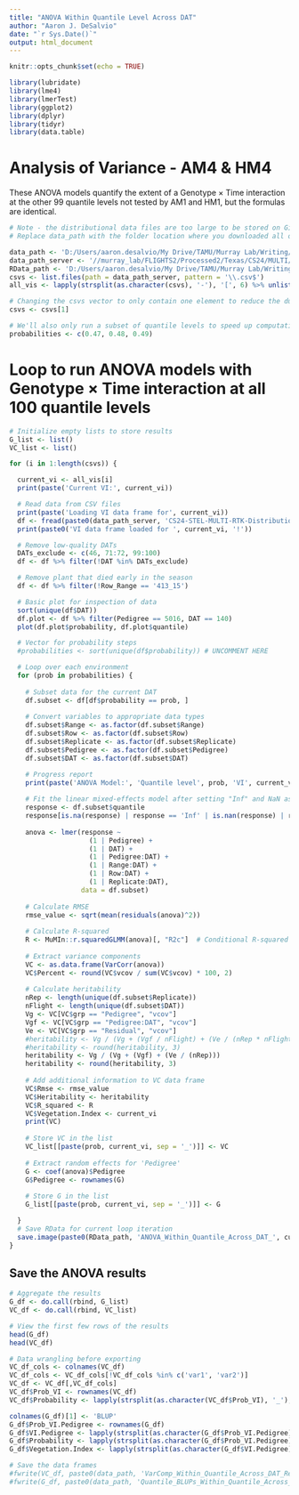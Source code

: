 ---
title: "ANOVA Within Quantile Level Across DAT"
author: "Aaron J. DeSalvio"
date: "`r Sys.Date()`"
output: html_document
---

```{r setup, include=FALSE}
knitr::opts_chunk$set(echo = TRUE)
```

```{r Libraries, message=FALSE, warning=FALSE}
library(lubridate)
library(lme4)
library(lmerTest)
library(ggplot2)
library(dplyr)
library(tidyr)
library(data.table)
```

# Analysis of Variance - AM4 & HM4

These ANOVA models quantify the extent of a Genotype × Time interaction at the other 99 quantile levels not tested by AM1 and HM1, but the formulas are identical.

```{r Load distributional data}
# Note - the distributional data files are too large to be stored on GitHub. Once you download them, save them to their own directory and replace their path below for data_path_server.
# Replace data_path with the folder location where you downloaded all other data related to the repository.

data_path <- 'D:/Users/aaron.desalvio/My Drive/TAMU/Murray Lab/Writing/Manuscripts/2025_Distributional_Data/CS24_Cotton/0.0_Data/'
data_path_server <- '//murray_lab/FLIGHTS2/Processed2/Texas/CS24/MULTI/CS24-STEL/Data_Products/Individual_VIs/'
RData_path <- 'D:/Users/aaron.desalvio/My Drive/TAMU/Murray Lab/Writing/Manuscripts/2025_Distributional_Data/CS24_Cotton/0.0_Data/RData/'
csvs <- list.files(path = data_path_server, pattern = '\\.csv$')
all_vis <- lapply(strsplit(as.character(csvs), '-'), '[', 6) %>% unlist()

# Changing the csvs vector to only contain one element to reduce the duration of producing this RMarkdown file. If you'd like to run the entire loop with all VIs, comment out the next line
csvs <- csvs[1]

# We'll also only run a subset of quantile levels to speed up computation time. Comment out this line too if you'd like to run the entire loop, and also UNCOMMENT the line of code that's annotated with # UNCOMMENT HERE
probabilities <- c(0.47, 0.48, 0.49)
```

# Loop to run ANOVA models with Genotype × Time interaction at all 100 quantile levels

```{r ANOVA loop, message=FALSE, warning=FALSE}
# Initialize empty lists to store results
G_list <- list()
VC_list <- list()

for (i in 1:length(csvs)) {

  current_vi <- all_vis[i]
  print(paste('Current VI:', current_vi))

  # Read data from CSV files
  print(paste('Loading VI data frame for', current_vi))
  df <- fread(paste0(data_path_server, 'CS24-STEL-MULTI-RTK-Distributions-', current_vi, '-FieldCoords.csv')) %>% as.data.frame() %>% arrange(DAT)
  print(paste0('VI data frame loaded for ', current_vi, '!'))

  # Remove low-quality DATs
  DATs_exclude <- c(46, 71:72, 99:100)
  df <- df %>% filter(!DAT %in% DATs_exclude)

  # Remove plant that died early in the season
  df <- df %>% filter(!Row_Range == '413_15')

  # Basic plot for inspection of data
  sort(unique(df$DAT))
  df.plot <- df %>% filter(Pedigree == 5016, DAT == 140)
  plot(df.plot$probability, df.plot$quantile)

  # Vector for probability steps
  #probabilities <- sort(unique(df$probability)) # UNCOMMENT HERE

  # Loop over each environment
  for (prob in probabilities) {
  
    # Subset data for the current DAT
    df.subset <- df[df$probability == prob, ]
    
    # Convert variables to appropriate data types
    df.subset$Range <- as.factor(df.subset$Range)
    df.subset$Row <- as.factor(df.subset$Row)
    df.subset$Replicate <- as.factor(df.subset$Replicate)
    df.subset$Pedigree <- as.factor(df.subset$Pedigree)
    df.subset$DAT <- as.factor(df.subset$DAT)

    # Progress report
    print(paste('ANOVA Model:', 'Quantile level', prob, 'VI', current_vi))
      
    # Fit the linear mixed-effects model after setting "Inf" and NaN as NA
    response <- df.subset$quantile
    response[is.na(response) | response == 'Inf' | is.nan(response) | response == '-Inf'] <- NA
      
    anova <- lmer(response ~
                    (1 | Pedigree) +
                    (1 | DAT) +
                    (1 | Pedigree:DAT) +
                    (1 | Range:DAT) +
                    (1 | Row:DAT) +
                    (1 | Replicate:DAT),
                  data = df.subset)
    
    # Calculate RMSE
    rmse_value <- sqrt(mean(residuals(anova)^2))
    
    # Calculate R-squared
    R <- MuMIn::r.squaredGLMM(anova)[, "R2c"]  # Conditional R-squared
    
    # Extract variance components
    VC <- as.data.frame(VarCorr(anova))
    VC$Percent <- round(VC$vcov / sum(VC$vcov) * 100, 2)
    
    # Calculate heritability
    nRep <- length(unique(df.subset$Replicate))
    nFlight <- length(unique(df.subset$DAT))
    Vg <- VC[VC$grp == "Pedigree", "vcov"]
    Vgf <- VC[VC$grp == "Pedigree:DAT", "vcov"]
    Ve <- VC[VC$grp == "Residual", "vcov"]
    #heritability <- Vg / (Vg + (Vgf / nFlight) + (Ve / (nRep * nFlight)))
    #heritability <- round(heritability, 3)
    heritability <- Vg / (Vg + (Vgf) + (Ve / (nRep)))
    heritability <- round(heritability, 3)
      
    # Add additional information to VC data frame
    VC$Rmse <- rmse_value
    VC$Heritability <- heritability
    VC$R_squared <- R
    VC$Vegetation.Index <- current_vi
    print(VC)
      
    # Store VC in the list
    VC_list[[paste(prob, current_vi, sep = '_')]] <- VC
      
    # Extract random effects for 'Pedigree'
    G <- coef(anova)$Pedigree
    G$Pedigree <- rownames(G)
      
    # Store G in the list
    G_list[[paste(prob, current_vi, sep = '_')]] <- G

  }
  # Save RData for current loop iteration
  save.image(paste0(RData_path, 'ANOVA_Within_Quantile_Across_DAT_', current_vi, '.RData'))
}
```

## Save the ANOVA results

```{r Save the ANOVA results}
# Aggregate the results
G_df <- do.call(rbind, G_list)
VC_df <- do.call(rbind, VC_list)

# View the first few rows of the results
head(G_df)
head(VC_df)

# Data wrangling before exporting
VC_df_cols <- colnames(VC_df)
VC_df_cols <- VC_df_cols[!VC_df_cols %in% c('var1', 'var2')]
VC_df <- VC_df[,VC_df_cols]
VC_df$Prob_VI <- rownames(VC_df)
VC_df$Probability <- lapply(strsplit(as.character(VC_df$Prob_VI), '_'), '[', 1) %>% unlist() %>% as.numeric()

colnames(G_df)[1] <- 'BLUP'
G_df$Prob_VI.Pedigree <- rownames(G_df)
G_df$VI.Pedigree <- lapply(strsplit(as.character(G_df$Prob_VI.Pedigree), '_'), '[', 2) %>% unlist()
G_df$Probability <- lapply(strsplit(as.character(G_df$Prob_VI.Pedigree), '_'), '[', 1) %>% unlist() %>% as.numeric()
G_df$Vegetation.Index <- lapply(strsplit(as.character(G_df$VI.Pedigree), '\\.'), '[', 1)

# Save the data frames
#fwrite(VC_df, paste0(data_path, 'VarComp_Within_Quantile_Across_DAT_Revised_Herit.csv'))
#fwrite(G_df, paste0(data_path, 'Quantile_BLUPs_Within_Quantile_Across_DAT_Revised_Herit.csv'))
```
